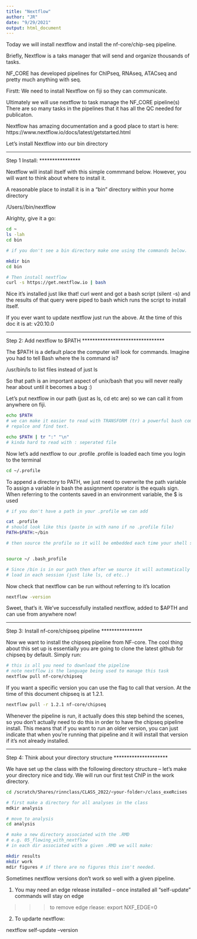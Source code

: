 ```yaml
---
title: "Nextflow"
author: "JR"
date: "9/29/2021"
output: html_document
---
```


Today we will install nextflow and install the nf-core/chip-seq pipeline. 

Briefly, Nextflow is a taks manager that will send and organize thousands of tasks.

NF_CORE has developed pipelines for ChIPseq, RNAseq, ATACseq and pretty much anything with seq. 

Firstt: We need to install Nextflow on fiji so they can communicate. 

Ultimately we will use nextflow to task manage the NF_CORE pipeline(s)
There are so many tasks in the pipelines that it has all the QC needed for publicaton.


Nextflow has amazing documentation and a good place to start is here:
https://www.nextflow.io/docs/latest/getstarted.html


Let's install Nextflow into our bin directory
 

****************
Step 1 Install:
****************

Nextflow will install itself with this simple commmand below. However, you will
want to think about where to install it. 

A reasonable place to install it is in a "bin" directory within your home directory

/Users/<identikey>/bin/nextflow

Alrighty, give it a go:

```bash

cd ~
ls -lah
cd bin

# if you don't see a bin directory make one using the commands below. 

mkdir bin
cd bin

# Then install nextflow
curl -s https://get.nextflow.io | bash
```

Nice it's installed just like that! 
curl went and got a bash script (silent -s)
and the results of that query were piped to bash 
which runs the script to install itself.


If you ever want to update nextflow just run the above. At the time of this doc
it is at: v20.10.0

********************************
Step 2: Add nextflow to $PATH 
********************************

The $PATH is a default place the computer will look for commands. Imagine you
had to tell Bash where the ls command is?

/usr/bin/ls to list files instead of just ls

So that path is an important aspect of unix/bash that you will never really hear
about until it becomes a bug :) 

Let's put nextflow in our path (just as ls, cd etc are) so we can call it from anywhere on fiji.

```bash

echo $PATH
# we can make it easier to read with TRANSFORM (tr) a powerful bash command to
# repalce and find text.

echo $PATH | tr ":" "\n"
# kinda hard to read with : seperated file

```


Now let's add nextflow to our .profile 
.profile is loaded each time you login to the terminal
```BASH

cd ~/.profile

```

To append a directory to PATH, we just need to overwrite the path variable
To assign a variable in bash the assignment operator is the equals sign. 
When referring to the contents saved in an environment variable, the $ is used
```bash

# if you don't have a path in your .profile we can add

cat .profile 
# should look like this (paste in with nano if no .profile file)
PATH=$PATH:~/bin

# then source the profile so it will be embedded each time your shell starts.


source ~/ .bash_profile

# Since /bin is in our path then after we source it will automatically
# load in each session (just like ls, cd etc..)


```


Now check that nextflow can be run without referring to it's location
```BASH

nextflow -version
```

Sweet, that's it. We've successfully installed nextflow, added to $APTH and can use from anywhere now!


****************
Step 3: Install nf-core/chipseq pipeline
****************

Now we want to install the chipseq pipeline from NF-core. The cool thing about 
this set up is essentially you are going to clone the latest github for chipseq
by default. Simply run:


```BASH

# this is all you need to download the pipeline
# note nextflow is the language being used to manage this task
nextflow pull nf-core/chipseq

```

If you want a specific version you can use the flag to call that version.
At the time of this document chipseq is at 1.2.1. 

```BASH

nextflow pull -r 1.2.1 nf-core/chipseq

```

Whenever the pipeline is run, it actually does this step behind the scenes,
so you don't actually need to do this in order to have the chipseq pipeline install.
This means that if you want to run an older version, you can just indicate that when
you're running that pipeline and it will install that version if it's not 
already installed.

*********************
Step 4: Think about your directory structure
*********************

We have set up the class with the following directory structure -- let's make your directory nice and tidy.
We will run our first test ChIP in the work directory.

```BASH
cd /scratch/Shares/rinnclass/CLASS_2022/<your-folder>/class_exeRcises

# first make a directory for all analyses in the class
mdkir analysis

# move to analysis 
cd analysis

# make a new directory associated with the .RMD 
# e.g. 05_flowing_with_nextflow
# in each dir associated with a given .RMD we will make:

mkdir results
mkdir work
mdir figures # if there are no figures this isn't needed.

```

Sometimes nextflow versions don't work so well with a given pipeline. 

1) You may need an edge release installed -- once installed all "self-update" commands will stay on edge

>>> to remove edge rlease: export NXF_EDGE=0

2) To updarte nextflow:

nextflow self-update --version


